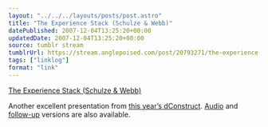 ```yaml
---
layout: "../../../layouts/posts/post.astro"
title: "The Experience Stack (Schulze & Webb)"
datePublished: 2007-12-04T13:25:20+00:00
updatedDate: 2007-12-04T13:25:20+00:00
source: tumblr stream
tumblrUrl: https://stream.anglepoised.com/post/20793271/the-experience-stack-schulze-webb
tags: ["linklog"]
format: "link"
---
```


[The Experience Stack (Schulze & Webb)][1]

Another excellent presentation from [this year’s dConstruct](http://2007.dconstruct.org/). [Audio](http://2007.dconstruct.org/podcast/06-Matt-Webb.mp3) and [follow-up](http://schulzeandwebb.com/blog/2007/09/09/the-experience-stack-revisited/) versions are also available.

[1]: http://schulzeandwebb.com/2007/stack/
